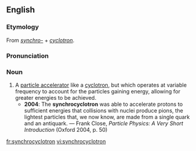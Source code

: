 ==English==
===Etymology===
From ''[[synchro-]]'' + ''[[cyclotron]]''.

===Pronunciation===
{{IPA|/sɪŋkɹəʊˈsaɪklətɹɒn/}}

===Noun===
{{en-noun}}

# A [[particle accelerator]] like a [[cyclotron]], but which operates at variable frequency to account for the particles gaining energy, allowing for greater energies to be achieved.
#*'''2004''': The '''synchrocyclotron''' was able to accelerate protons to sufficient energies that collisions with nuclei produce pions, the lightest particles that, we now know, are made from a single quark and an antiquark. — Frank Close, ''Particle Physics: A Very Short Introduction'' (Oxford 2004, p. 50)

[[fr:synchrocyclotron]]
[[vi:synchrocyclotron]]
